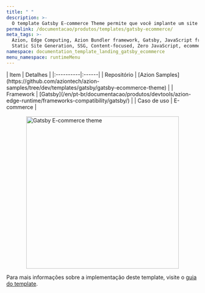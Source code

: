 ```yaml
---
title: " "
description: >-
  O template Gatsby E-commerce Theme permite que você implante um site de e-commerce baseado em Gatsby em apenas alguns passos, diretamente na borda. Ele inclui componentes estilizados e ferramentas para adicionar funcionalidades, facilitando o processo de personalização.
permalink: /documentacao/produtos/templates/gatsby-ecommerce/
meta_tags: >-
  Azion, Edge Computing, Azion Bundler framework, Gatsby, JavaScript frameworks,
  Static Site Generation, SSG, Content-focused, Zero JavaScript, ecommerce
namespace: documentation_template_landing_gatsby_ecommerce
menu_namespace: runtimeMenu
---
```




<div class="[&_.flex.flex-col]:!gap-4 [&_.flex.flex-col]:md:!gap-8 [&_.flex.flex-col]:2xl:!gap-16">
  <HeroHome
    title="Gatsby E-Commerce theme"
    description="O template Gatsby E-commerce Theme permite que você implante um site de e-commerce baseado em Gatsby em apenas alguns passos, diretamente na borda. Ele inclui componentes estilizados e ferramentas para adicionar funcionalidades, facilitando o processo de personalização."
    logos={[]}
    buttons={[
      { label: "Deploy template", link: "https://console.azion.com/create/gatsby/gatsby-ecommerce-theme", outlined: false, icon: "ai ai-azion", iconPos: "left" },
      { label: "Ver demo", link: "https://mgfmr731me.map.azionedge.net", severity: "secondary" }
    ]}
  />
</div>

<div style="display: flex; gap: 1rem; align-items: center; flex-direction: row; flex-wrap: wrap;">
  <div style="flex: 1; min-width: 300px;">
    | Item | Detalhes |
    |:----------|:------|
    | Repositório | [Azion Samples](https://github.com/aziontech/azion-samples/tree/dev/templates/gatsby/gatsby-ecommerce-theme) |
    | Framework | [Gatsby](/en/pt-br/documentacao/produtos/devtools/azion-edge-runtime/frameworks-compatibility/gatsby/) |
    | Caso de uso | E-commerce |
  </div>
  <div style="display: flex; justify-content: center; align-items: center; flex: 1; min-width: 300px;">
    <img src="/assets/docs/images/uploads/template-showcase/gatsby/gatsby-ecommerce.png" width="400" alt="Gatsby E-commerce theme" style="max-width: 100%; height: auto;" />
  </div>
</div>

Para mais informações sobre a implementação deste template, visite o [guia do template](/pt-br/documentacao/produtos/guias/gatsby-ecommerce-theme/).